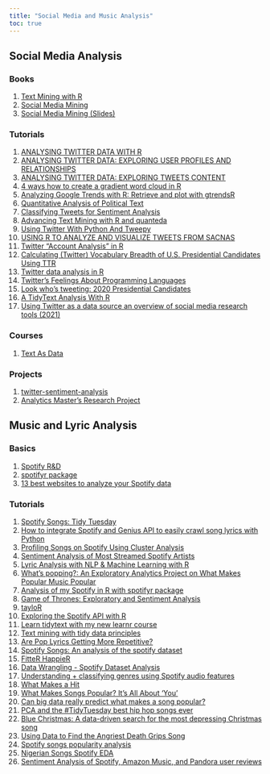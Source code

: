 ```yaml
---
title: "Social Media and Music Analysis"
toc: true
---
```


## Social Media Analysis

### Books

1)  [Text Mining with R](https://www.tidytextmining.com/index.html)
2)  [Social Media Mining](http://www.socialmediamining.info/)
3)  [Social Media Mining (Slides)](http://www.socialmediamining.info/slides/)

### Tutorials

1)  [ANALYSING TWITTER DATA WITH R](https://marionlouveaux.fr/blog/twitter-analysis-part1/#go-to-folding-div)
2)  [ANALYSING TWITTER DATA: EXPLORING USER PROFILES AND RELATIONSHIPS](https://marionlouveaux.fr/blog/twitter-analysis-part2/)
3)  [ANALYSING TWITTER DATA: EXPLORING TWEETS CONTENT](https://marionlouveaux.fr/blog/2020-04-18_analysing-twitter-data-with-r-part3/)
4)  [4 ways how to create a gradient word cloud in R](https://datacornering.com/4-ways-how-to-create-a-gradient-word-cloud-in-r/)
5)  [Analyzing Google Trends with R: Retrieve and plot with gtrendsR](https://www.datacareer.ch/blog/analyzing-google-trends-with-r-retrieve-and-plot-with-gtrendsr/)
6)  [Quantitative Analysis of Political Text](https://www.mzes.uni-mannheim.de/socialsciencedatalab/article/quantitative-analysis-of-political-text/)
7)  [Classifying Tweets for Sentiment Analysis](https://medium.com/vickdata/detecting-hate-speech-in-tweets-natural-language-processing-in-python-for-beginners-4e591952223)
8)  [Advancing Text Mining with R and quanteda](https://www.mzes.uni-mannheim.de/socialsciencedatalab/article/advancing-text-mining/)
9)  [Using Twitter With Python And Tweepy](https://www.blog.pythonlibrary.org/2019/08/06/using-twitter-with-python-and-tweepy/)
10) [USING R TO ANALYZE AND VISUALIZE TWEETS FROM SACNAS](https://www.raynamharris.com/blog/sacnas_rtweet/)
11) [Twitter "Account Analysis" in R](https://rud.is/b/2019/09/14/twitter-account-analysis-in-r/)
12) [Calculating (Twitter) Vocabulary Breadth of U.S. Presidential Candidates Using TTR](https://gilliganondata.github.io/twitter-ttr/twitter-ttr-refined.nb.html)
13) [Twitter data analysis in R](https://poissonisfish.com/2019/10/09/twitter-data-analysis-in-r/)
14) [Twitter's Feelings About Programming Languages](https://www.garrickadenbuie.com/blog/tweet-poll-programming-languages/)
15) [Look who's tweeting: 2020 Presidential Candidates](https://austinwehrwein.com/data-visualization/2020candidates/)
16)  [A TidyText Analysis With R](https://methodmatters.github.io/country-vs-rb-hiphop-lyrics-part-2-tidytext/)
17)  [Using Twitter as a data source an overview of social media research tools (2021)](https://blogs.lse.ac.uk/impactofsocialsciences/2021/05/18/using-twitter-as-a-data-source-an-overview-of-social-media-research-tools-2021/)

### Courses

1) [Text As Data](https://joeornstein.github.io/text-as-data/)

### Projects

1)  [twitter-sentiment-analysis](https://github.com/topics/twitter-sentiment-analysis)
2)  [Analytics Master's Research Project](https://rstudio-pubs-static.s3.amazonaws.com/389843_5be8625c9e784095b0770529c47e8af1.html)

## Music and Lyric Analysis

### Basics

1)  [Spotify R&D](https://research.atspotify.com/)
2)  [spotifyr package](https://github.com/charlie86/spotifyr)
3)  [13 best websites to analyze your Spotify data](https://mashable.com/article/best-websites-to-analyze-your-spotify-data)

### Tutorials

1)  [Spotify Songs: Tidy Tuesday](https://github.com/rfordatascience/tidytuesday/blob/master/data/2020/2020-01-21/readme.md)
2)  [How to integrate Spotify and Genius API to easily crawl song lyrics with Python](https://dev.to/willamesoares/how-to-integrate-spotify-and-genius-api-to-easily-crawl-song-lyrics-with-python-4o62)
3)  [Profiling Songs on Spotify Using Cluster Analysis](https://medium.com/analytics-vidhya/profiling-songs-on-spotify-using-cluster-analysis-185535598ebd)
4)  [Sentiment Analysis of Most Streamed Spotify Artists](http://rstudio-pubs-static.s3.amazonaws.com/494094_eb7a7e1d68854c17b47c7aeb36fe6738.html)
5)  [Lyric Analysis with NLP & Machine Learning with R](https://www.datacamp.com/tutorial/R-nlp-machine-learning)
6)  [What's popping?: An Exploratory Analytics Project on What Makes Popular Music Popular](https://towardsdatascience.com/whats-popping-an-exploratory-analytics-project-on-what-makes-popular-music-popular-7b183e6e48d2)
7)  [Analysis of my Spotify in R with spotifyr package](https://rpubs.com/womeimingzi11/how_my_spotify_looks_like)
8)  [Game of Thrones: Exploratory and Sentiment Analysis](https://medium.com/analytics-vidhya/game-of-thrones-exploratory-and-sentiment-analysis-75dd2f81ba1c)
9)  [tayloR](https://medium.com/@simranvatsa5/taylor-f656e2a09cc3)
10) [Exploring the Spotify API with R](https://msmith7161.github.io/what-is-speechiness/)
11) [Learn tidytext with my new learnr course](https://juliasilge.com/blog/learn-tidytext-learnr/)
12) [Text mining with tidy data principles](https://juliasilge.shinyapps.io/learntidytext/#section-introduction)
13) [Are Pop Lyrics Getting More Repetitive?](https://pudding.cool/2017/05/song-repetition/)
14) [Spotify Songs: An analysis of the spotify dataset](https://rstudio-pubs-static.s3.amazonaws.com/594440_b5a14885d559413ab6e57087eddd68e6.html)
15) [FitteR HappieR](https://www.rcharlie.com/blog/fitter-happier/)
16) [Data Wrangling - Spotify Dataset Analysis](https://rpubs.com/nairrj/data-wrangling-on-spotify-data)
17) [Understanding + classifying genres using Spotify audio features](https://www.kaylinpavlik.com/classifying-songs-genres/)
18) [What Makes a Hit](https://www8.gsb.columbia.edu/articles/projects/what-makes-a-hit/)
19) [What Makes Songs Popular? It's All About 'You'](https://knowledge.wharton.upenn.edu/article/what-makes-songs-popular-its-all-about-you/)
20) [Can big data really predict what makes a song popular?](https://theconversation.com/can-big-data-really-predict-what-makes-a-song-popular-189052)
21) [PCA and the #TidyTuesday best hip hop songs ever](https://juliasilge.com/blog/best-hip-hop/)
22) [Blue Christmas: A data-driven search for the most depressing Christmas song](https://www.caitlinhudon.com/posts/2017/12/22/blue-christmas)
23) [Using Data to Find the Angriest Death Grips Song](https://medium.com/@evanopp/angriest-death-grips-data-anger-502168c1c2f0)
24) [Spotify songs popularity analysis](https://www.kaggle.com/code/fpolcari/spotify-songs-popularity-analysis)
25) [Nigerian Songs Spotify EDA](https://www.kaggle.com/code/moremaaz/nigerian-songs-spotify-eda/notebook)
26) [Sentiment Analysis of Spotify, Amazon Music, and Pandora user reviews](https://rpubs.com/michelledo202/sa)
